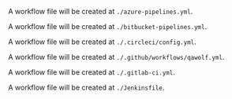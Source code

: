 
<CiTabs>
<TabItem value="azure">

A workflow file will be created at `./azure-pipelines.yml`.

</TabItem>
<TabItem value="bitbucket">

A workflow file will be created at `./bitbucket-pipelines.yml`.

</TabItem>
<TabItem value="circleci">

A workflow file will be created at `./.circleci/config.yml`.

</TabItem>
<TabItem value="github">

A workflow file will be created at `./.github/workflows/qawolf.yml`.

</TabItem>
<TabItem value="gitlab">

A workflow file will be created at `./.gitlab-ci.yml`.

</TabItem>
<TabItem value="jenkins">

A workflow file will be created at `./Jenkinsfile`.

</TabItem>
</CiTabs>
